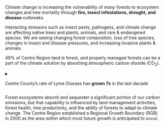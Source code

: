
Climate change is increasing the vulnerability of many forests to ecosystem changes and tree mortality through **fire, insect infestations, drought, and disease** outbreaks.

Interacting stressors such as insect pests, pathogens, and climate change are affecting native trees and plants, animals, and rare & endangered species. We are seeing changing forest composition, loss of tree species, changes in insect and disease pressures, and increasing invasive plants & animals.

49% of Centre Region land is forest, and properly managed forests can be a part of the climate solution by absorbing atmospheric carbon dioxide (CO<sub>2</sub>).

<details>
<summary>

Centre County’s rate of <Bug /> Lyme Disease has **grown 7x** in the last decade <Plus />

</summary>
<article>

PA incidence of Lyme Disease has tripled in the last 10 years.
Centre County is double that—our rates have increased 6.7x in that decade.

| 2000    | 2007     | 2018      |
| ------- | -------- | --------- |
| 5 cases | 29 cases | 195 cases |

Warmer temperatures have led to an earlier larval peak of the blacklegged (deer) tick, the major Lyme disease transmitter.
The number, distribution, and length of time during the year that ticks and mosquitoes are active have all been increasing,
thereby increasing the public's exposure to vector borne diseases such as Lyme Disease.

Invasive species can take advantage of changing temps and could expand their range.
Private and public land owners will need to plant climate change-resilient trees to replace those we lose.

[40% of Pennsylvania’s 227 bird species](https://www.dcnr.pa.gov/GoodNatured/pages/Article.aspx?post=83)
are vulnerable to climate change according to the Audubon Society of PA.

</article>
</details>

<aside>

<Tree />

Forest ecosystems absorb and sequester a significant portion of our carbon emissions, but that capability is influenced by land management activities, forest health, tree productivity, and the ability of forests to adapt to climate change.
The Centre Region established a Regional Growth Boundary (RGB) in 2000 as the area within which most future growth is anticipated to occur.

</aside>
